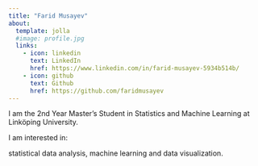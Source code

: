 ```yaml
---
title: "Farid Musayev"
about:
  template: jolla
  #image: profile.jpg
  links:
    - icon: linkedin
      text: LinkedIn
      href: https://www.linkedin.com/in/farid-musayev-5934b514b/
    - icon: github
      text: Github
      href: https://github.com/faridmusayev
---
```

I am the 2nd Year Master's Student in Statistics and Machine Learning
at Linköping University.

I am interested in:

statistical data analysis, machine learning and data visualization.
